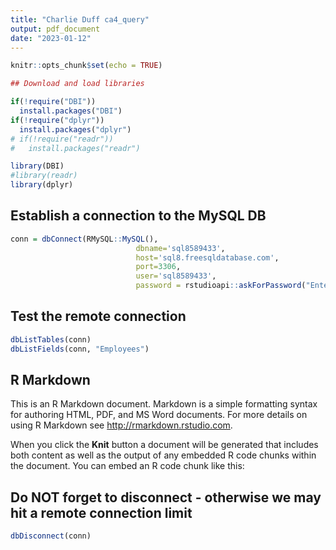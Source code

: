 ```yaml
---
title: "Charlie Duff ca4_query"
output: pdf_document
date: "2023-01-12"
---
```


```r
knitr::opts_chunk$set(echo = TRUE)

## Download and load libraries

if(!require("DBI"))
  install.packages("DBI")
if(!require("dplyr"))
  install.packages("dplyr")
# if(!require("readr"))
#   install.packages("readr")

library(DBI)
#library(readr)
library(dplyr)


```


## Establish a connection to the MySQL DB

```r
conn = dbConnect(RMySQL::MySQL(),
                            dbname='sql8589433',
                            host='sql8.freesqldatabase.com',
                            port=3306,
                            user='sql8589433',
                            password = rstudioapi::askForPassword("Enter database password"))
```

## Test the remote connection

```r
dbListTables(conn)
dbListFields(conn, "Employees")
```


## R Markdown

This is an R Markdown document. Markdown is a simple formatting syntax for authoring HTML, PDF, and MS Word documents. For more details on using R Markdown see <http://rmarkdown.rstudio.com>.

When you click the **Knit** button a document will be generated that includes both content as well as the output of any embedded R code chunks within the document. You can embed an R code chunk like this:



## Do NOT forget to disconnect - otherwise we may hit a remote connection limit

```r
dbDisconnect(conn)
```
